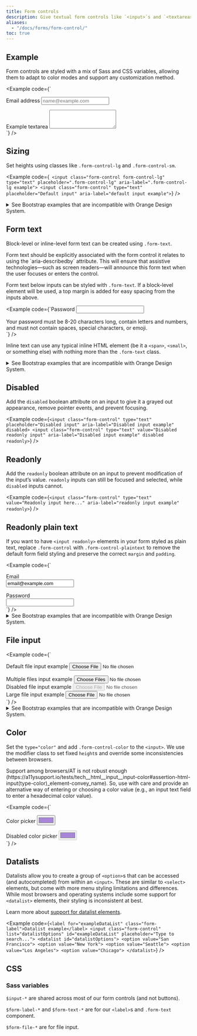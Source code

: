 ```yaml
---
title: Form controls
description: Give textual form controls like `<input>`s and `<textarea>`s an upgrade with custom styles, sizing, focus states, and more.
aliases:
  - "/docs/forms/form-control/"
toc: true
---
```


## Example

Form controls are styled with a mix of Sass and CSS variables, allowing them to adapt to color modes and support any customization method.

<Example code={`<div class="mb-3">
    <label for="exampleFormControlInput1" class="form-label">Email address</label>
    <input type="email" class="form-control" id="exampleFormControlInput1" placeholder="name@example.com">
  </div>
  <div class="mb-3">
    <label for="exampleFormControlTextarea1" class="form-label">Example textarea</label>
    <textarea class="form-control" id="exampleFormControlTextarea1" rows="3"></textarea>
  </div>`} />

## Sizing

Set heights using classes like `.form-control-lg` and `.form-control-sm`.

<Example code={`
<input class="form-control form-control-lg" type="text" placeholder=".form-control-lg" aria-label=".form-control-lg example">
<input class="form-control" type="text" placeholder="Default input" aria-label="default input example">`} />

<details>
<summary>See Bootstrap examples that are incompatible with Orange Design System.</summary>
<br />
<DesignCalloutAlert>
The last small variant with a `.form-control-sm` class should not be used because it does not respect the Orange Design System specifications.

Please refer to the [Forms guidelines](https://system.design.orange.com/0c1af118d/p/88ab5b-forms/b/599459) and to the [Pages form examples](https://system.design.orange.com/0c1af118d/p/20500e-form/b/16bb53) on the Orange Design System website.
</DesignCalloutAlert>

<Example code={`<input class="form-control form-control-lg" type="text" placeholder=".form-control-lg" aria-label=".form-control-lg example">
<input class="form-control" type="text" placeholder="Default input" aria-label="default input example">
<input class="form-control form-control-sm" type="text" placeholder=".form-control-sm" aria-label=".form-control-sm example">`} />
</details>

## Form text

Block-level or inline-level form text can be created using `.form-text`.

<Callout type="warning">
Form text should be explicitly associated with the form control it relates to using the `aria-describedby` attribute. This will ensure that assistive technologies—such as screen readers—will announce this form text when the user focuses or enters the control.
</Callout>

Form text below inputs can be styled with `.form-text`. If a block-level element will be used, a top margin is added for easy spacing from the inputs above.

<Example code={`<label for="inputPassword5" class="form-label">Password</label>
  <input type="password" id="inputPassword5" class="form-control" aria-describedby="passwordHelpBlock">
  <div id="passwordHelpBlock" class="form-text">
    Your password must be 8-20 characters long, contain letters and numbers, and must not contain spaces, special characters, or emoji.
  </div>`} />

Inline text can use any typical inline HTML element (be it a `<span>`, `<small>`, or something else) with nothing more than the `.form-text` class.

<details>
<summary>See Bootstrap examples that are incompatible with Orange Design System.</summary>
<br />
<DesignCalloutAlert>
This variant with an **horizontal layout** (i.e. labels not above the input fields) should not be used because it does not respect the Orange Design System specifications.

Please refer to the [Forms guidelines](https://system.design.orange.com/0c1af118d/p/88ab5b-forms/b/599459) and to the [Pages form examples](https://system.design.orange.com/0c1af118d/p/20500e-form/b/16bb53) on the Orange Design System website.
</DesignCalloutAlert>

<Example code={`<div class="row g-3 align-items-center">
    <div class="col-auto">
      <label for="inputPassword6" class="col-form-label">Password</label>
    </div>
    <div class="col-auto">
      <input type="password" id="inputPassword6" class="form-control" aria-describedby="passwordHelpInline">
    </div>
    <div class="col-auto">
      <span id="passwordHelpInline" class="form-text">
        Must be 8-20 characters long.
      </span>
    </div>
  </div>`} />
</details>

## Disabled

Add the `disabled` boolean attribute on an input to give it a grayed out appearance, remove pointer events, and prevent focusing.

<Example code={`<input class="form-control" type="text" placeholder="Disabled input" aria-label="Disabled input example" disabled>
<input class="form-control" type="text" value="Disabled readonly input" aria-label="Disabled input example" disabled readonly>`} />

## Readonly

Add the `readonly` boolean attribute on an input to prevent modification of the input’s value. `readonly` inputs can still be focused and selected, while `disabled` inputs cannot.

<Example code={`<input class="form-control" type="text" value="Readonly input here..." aria-label="readonly input example" readonly>`} />

## Readonly plain text

If you want to have `<input readonly>` elements in your form styled as plain text, replace `.form-control` with `.form-control-plaintext` to remove the default form field styling and preserve the correct `margin` and `padding`.

<Example code={`<div class="mb-3 row">
    <label for="staticEmail" class="col-form-label">Email</label>
    <div class="col-12">
      <input type="text" readonly class="form-control-plaintext" id="staticEmail" value="email@example.com">
    </div>
  </div>
  <div class="mb-3 row">
    <label for="inputPassword" class="col-form-label">Password</label>
    <div class="col-12">
      <input type="password" class="form-control" id="inputPassword">
    </div>
  </div>`} />

<details>
<summary>See Bootstrap examples that are incompatible with Orange Design System.</summary>
<br />
<DesignCalloutAlert>
These variants with an **horizontal layout** (i.e. labels not above the input fields) should not be used because they do not respect the Orange Design System specifications.

Please refer to the [Forms guidelines](https://system.design.orange.com/0c1af118d/p/88ab5b-forms/b/599459) and to the [Pages form examples](https://system.design.orange.com/0c1af118d/p/20500e-form/b/16bb53) on the Orange Design System website.
</DesignCalloutAlert>

<Example code={`<div class="mb-3 row">
    <label for="staticEmail2" class="col-sm-2 col-form-label">Email</label>
    <div class="col-sm-10">
      <input type="text" readonly class="form-control-plaintext" id="staticEmail2" value="email@example.com">
    </div>
  </div>
  <div class="mb-3 row">
    <label for="inputPassword2" class="col-sm-2 col-form-label">Password</label>
    <div class="col-sm-10">
      <input type="password" class="form-control" id="inputPassword2">
    </div>
  </div>`} />

<Example code={`<form class="row g-3">
    <div class="col-auto">
      <label for="staticEmail3" class="visually-hidden">Email</label>
      <input type="text" readonly class="form-control-plaintext" id="staticEmail3" value="email@example.com">
    </div>
    <div class="col-auto">
      <label for="inputPassword3" class="visually-hidden">Password</label>
      <input type="password" class="form-control" id="inputPassword3" placeholder="Password">
    </div>
    <div class="col-auto">
      <button type="submit" class="btn btn-primary mb-3">Confirm identity</button>
    </div>
  </form>`} />
</details>

## File input

<Example code={`<div class="mb-3">
    <label for="formFile" class="form-label">Default file input example</label>
    <input class="form-control" type="file" id="formFile">
  </div>
  <div class="mb-3">
    <label for="formFileMultiple" class="form-label">Multiple files input example</label>
    <input class="form-control" type="file" id="formFileMultiple" multiple>
  </div>
  <div class="mb-3">
    <label for="formFileDisabled" class="form-label is-disabled">Disabled file input example</label>
    <input class="form-control" type="file" id="formFileDisabled" disabled>
  </div>
  <div>
    <label for="formFileLg" class="form-label">Large file input example</label>
    <input class="form-control form-control-lg" id="formFileLg" type="file">
  </div>`} />

<details>
<summary>See Bootstrap examples that are incompatible with Orange Design System.</summary>
<br />
<DesignCalloutAlert>
This small variant should not be used because it does not respect the Orange Design System specifications.

Please refer to the [Forms guidelines](https://system.design.orange.com/0c1af118d/p/88ab5b-forms/b/599459) and to the [Pages form examples](https://system.design.orange.com/0c1af118d/p/20500e-form/b/16bb53) on the Orange Design System website.
</DesignCalloutAlert>

<Example code={`<div>
    <label for="formFileSm" class="form-label">Small file input example</label>
    <input class="form-control form-control-sm" id="formFileSm" type="file">
  </div>`} />
</details>

## Color

Set the `type="color"` and add `.form-control-color` to the `<input>`. We use the modifier class to set fixed `height`s and override some inconsistencies between browsers.

<Callout type="warning">
Support among browsers/AT is not robust enough (https://a11ysupport.io/tests/tech__html__input__input-color#assertion-html-input(type-color)_element-convey_name). So, use with care and provide an alternative way of entering or choosing a color value (e.g., an input text field to enter a hexadecimal color value).
</Callout>

<Example code={`<div class="mb-3">
    <label for="exampleColorInput" class="form-label">Color picker</label>
    <input type="color" class="form-control form-control-color" id="exampleColorInput" value="#a885d8" title="Choose your color">
  </div >

  <div>
    <label for="exampleDisabledColorInput" class="form-label is-disabled">Disabled color picker</label>
    <input type="color" class="form-control form-control-color" id="exampleDisabledColorInput" value="#a885d8" title="Choose your color" disabled>
  </div>`} />

## Datalists

Datalists allow you to create a group of `<option>`s that can be accessed (and autocompleted) from within an `<input>`. These are similar to `<select>` elements, but come with more menu styling limitations and differences. While most browsers and operating systems include some support for `<datalist>` elements, their styling is inconsistent at best.

Learn more about [support for datalist elements](https://caniuse.com/datalist).

<Example code={`<label for="exampleDataList" class="form-label">Datalist example</label>
  <input class="form-control" list="datalistOptions" id="exampleDataList" placeholder="Type to search...">
  <datalist id="datalistOptions">
    <option value="San Francisco">
    <option value="New York">
    <option value="Seattle">
    <option value="Los Angeles">
    <option value="Chicago">
  </datalist>`} />

## CSS

### Sass variables

`$input-*` are shared across most of our form controls (and not buttons).

<ScssDocs name="form-input-variables" file="scss/_variables.scss" />

`$form-label-*` and `$form-text-*` are for our `<label>`s and `.form-text` component.

<ScssDocs name="form-label-variables" file="scss/_variables.scss" />

<ScssDocs name="form-text-variables" file="scss/_variables.scss" />

`$form-file-*` are for file input.

<ScssDocs name="form-file-variables" file="scss/_variables.scss" />
